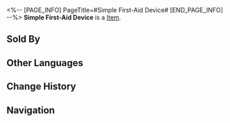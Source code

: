 <%-- [PAGE_INFO]
PageTitle=#Simple First-Aid Device#
[END_PAGE_INFO] --%>
{{Item Infobox
|title       = Simple First-Aid Device
|id          = 400007
|image       = Item Simple First-Aid Device.png
|type        = 
|invCategory = Consumables
|rarity      = 1
|effect      = Upon use, immediately heals one selected downed character for 5% of their Max HP.
|description = A milestone in medicine that has saved countless lives.
|source1     = [[Omni-Synthesizer]]
|source2     = Vending Machine
}}
{{Description|1=''"If you've read up to this part, then you should go spend 30 minutes learning how to perform CPR. You won't find it useful most of the time, but when you do, you'll thank those 30 minutes."''}}
'''Simple First-Aid Device''' is a [[Item]].

==Sold By==
{{Shop Availability}}

==Other Languages==
{{Other Languages
|en   = Simple First-Aid Device
|zhs  = 简易抢救器
|zht  = 簡易搶救器
|ja   = 簡易救急器
|ko   = 간이 소생기
|es   = Dispositivo sencillo de primeros auxilios
|fr   = Appareil simple de premiers secours
|ru   = Простое устройство первой помощи
|th   = Simple First-Aid Device
|vi   = Máy Cấp Cứu Đơn Giản
|de   = Einfaches Erste-Hilfe-Gerät
|id   = Simple First-Aid Device
|pt   = Dispositivo de Primeiros Socorros Simples
}}

==Change History==
{{Change History|2.0}}

==Navigation==
{{Consumable Navbox}}